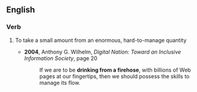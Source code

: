 ==English==
===Verb===
{{en-verb|inf=[[drink]] [[from]] [[a]] [[firehose]]|drinks|drinks from a firehose|drinking from a firehose|drank from a firehose|drunk from a firehose}}
# {{idiom}} To take a small amount from an enormous, hard-to-manage quantity
#* '''2004''', Anthony G. Wilhelm, ''Digital Nation: Toward an Inclusive Information Society'', page 20
#*: If we are to be '''drinking from a firehose''', with billions of Web pages at our fingertips, then we should possess the skills to manage its flow.